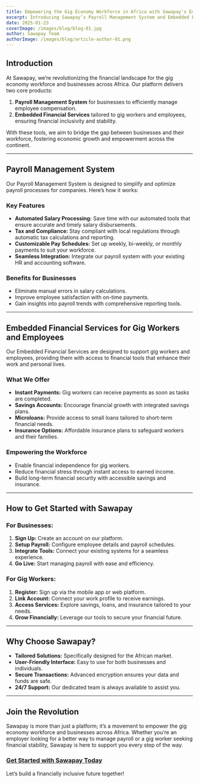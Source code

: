 ```yaml
---
title: Empowering the Gig Economy Workforce in Africa with Sawapay's Embedded Finance Platform
excerpt: Introducing Sawapay’s Payroll Management System and Embedded Financial Services for African Businesses and Gig Workers
date: 2025-01-23
coverImage: /images/blog/blog-01.jpg
author: Sawapay Team
authorImage: /images/blog/article-author-01.png
---
```


## Introduction

At Sawapay, we’re revolutionizing the financial landscape for the gig economy workforce and businesses across Africa. Our platform delivers two core products:

1. **Payroll Management System** for businesses to efficiently manage employee compensation.
2. **Embedded Financial Services** tailored to gig workers and employees, ensuring financial inclusivity and stability.

With these tools, we aim to bridge the gap between businesses and their workforce, fostering economic growth and empowerment across the continent.

---

## **Payroll Management System**

Our Payroll Management System is designed to simplify and optimize payroll processes for companies. Here’s how it works:

### **Key Features**

- **Automated Salary Processing:** Save time with our automated tools that ensure accurate and timely salary disbursements.
- **Tax and Compliance:** Stay compliant with local regulations through automatic tax calculations and reporting.
- **Customizable Pay Schedules:** Set up weekly, bi-weekly, or monthly payments to suit your workforce.
- **Seamless Integration:** Integrate our payroll system with your existing HR and accounting software.

### **Benefits for Businesses**

- Eliminate manual errors in salary calculations.
- Improve employee satisfaction with on-time payments.
- Gain insights into payroll trends with comprehensive reporting tools.

---

## **Embedded Financial Services for Gig Workers and Employees**

Our Embedded Financial Services are designed to support gig workers and employees, providing them with access to financial tools that enhance their work and personal lives.

### **What We Offer**

- **Instant Payments:** Gig workers can receive payments as soon as tasks are completed.
- **Savings Accounts:** Encourage financial growth with integrated savings plans.
- **Microloans:** Provide access to small loans tailored to short-term financial needs.
- **Insurance Options:** Affordable insurance plans to safeguard workers and their families.

### **Empowering the Workforce**

- Enable financial independence for gig workers.
- Reduce financial stress through instant access to earned income.
- Build long-term financial security with accessible savings and insurance.

---

## **How to Get Started with Sawapay**

### For Businesses:

1. **Sign Up:** Create an account on our platform.
2. **Setup Payroll:** Configure employee details and payroll schedules.
3. **Integrate Tools:** Connect your existing systems for a seamless experience.
4. **Go Live:** Start managing payroll with ease and efficiency.

### For Gig Workers:

1. **Register:** Sign up via the mobile app or web platform.
2. **Link Account:** Connect your work profile to receive earnings.
3. **Access Services:** Explore savings, loans, and insurance tailored to your needs.
4. **Grow Financially:** Leverage our tools to secure your financial future.

---

## **Why Choose Sawapay?**

- **Tailored Solutions:** Specifically designed for the African market.
- **User-Friendly Interface:** Easy to use for both businesses and individuals.
- **Secure Transactions:** Advanced encryption ensures your data and funds are safe.
- **24/7 Support:** Our dedicated team is always available to assist you.

---

## **Join the Revolution**

Sawapay is more than just a platform; it’s a movement to empower the gig economy workforce and businesses across Africa. Whether you’re an employer looking for a better way to manage payroll or a gig worker seeking financial stability, Sawapay is here to support you every step of the way.

### [Get Started with Sawapay Today](https://sawapay.com)

Let’s build a financially inclusive future together!
